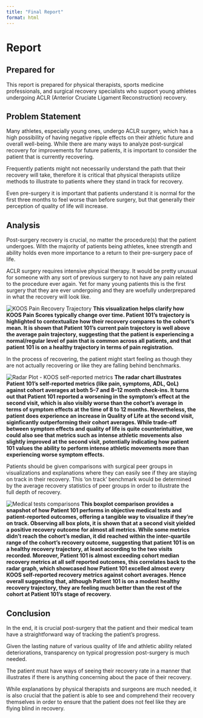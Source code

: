 ```yaml
---
title: "Final Report"
format: html
---
```


# **Report**

## **Prepared for**
This report is prepared for physical therapists, sports medicine professionals, and surgical recovery specialists who support young athletes undergoing ACLR (Anterior Cruciate Ligament Reconstruction) recovery.

## **Problem Statement**
Many athletes, especially young ones, undergo ACLR surgery, which has a high possibility of having negative ripple effects on their athletic future and overall well-being. While there are many ways to analyze post-surgical recovery for improvements for future patients, it is important to consider the patient that is currently recovering.

Frequently patients might not necessarily understand the path that their recovery will take, therefore it is critical that physical therapists utilize methods to illustrate to patients where they stand in track for recovery.

Even pre-surgery it is important that patients understand it is normal for the first three months to feel worse than before surgery, but that generally their perception of quality of life will increase.

## **Analysis**
Post-surgery recovery is crucial, no matter the procedure(s) that the patient undergoes. With the majority of patients being athletes, knee strength and ability holds even more importance to a return to their pre-surgery pace of life.

ACLR surgery requires intensive physical therapy. It would be pretty unusual for someone with any sort of previous surgery to not have any pain related to the procedure ever again. Yet for many young patients this is the first surgery that they are ever undergoing and they are woefully underprepared in what the recovery will look like.

![KOOS Pain Recovery Trajectory](KOOS_Pain_Recovery_Trajectory_new.png)
**This visualization helps clarify how KOOS Pain Scores typically change over time. Patient 101’s trajectory is highlighted to contextualize how their recovery compares to the cohort’s mean. It is shown that Patient 101's current pain trajectory is well above the average pain trajectory, suggesting that the patient is experiencing a normal/regular level of pain that is common across all patients, and that patient 101 is on a healthy trajectory in terms of pain registration.**

In the process of recovering, the patient might start feeling as though they are not actually recovering or like they are falling behind benchmarks.

![Radar Plot - KOOS self-reported metrics](Radar_small_multiples.png)
**The radar chart illustrates Patient 101’s self-reported metrics (like pain, symptoms, ADL, QoL) against cohort averages at both 5–7 and 8–12 month check-ins. It turns out that Patient 101 reported a worsening in the symptom's effect at the second visit, which is also visibly worse than the cohort's average in terms of symptom effects at the time of 8 to 12 months. Nevertheless, the patient does experience an increase in Quality of Life at the second visit, siginficantly outperforming their cohort averages. While trade-off between symptom effects and quality of life is quite counterintuitive, we could also see that metrics such as intense athletic movements also slightly improved at the second visit, potentially indicating how patient 101 values the ability to perform intense athletic movements more than experiencing worse symptom effects.**

Patients should be given comparisons with surgical peer groups in visualizations and explanations where they can easily see if they are staying on track in their recovery. This ‘on track’ benchmark would be determined by the average recovery statistics of peer groups in order to illustrate the full depth of recovery.

![Medical tests comparisons](stacked_horizontal_boxplots.png)
**This boxplot comparison provides a snapshot of how Patient 101 performs in objective medical tests and patient-reported outcomes, offering a tangible way to visualize if they’re on track. Observing all box plots, it is shown that at a second visit yielded a positive recovery outcome for almost all metrics. While some metrics didn't reach the cohort's median, it did reached within the inter-quartile range of the cohort's recovery outcome, suggesting that patient 101 is on a healthy recovery trajectory, at least according to the two visits recorded. Moreover, Patient 101 is almost exceeding cohort median recovery metrics at all self reported outcomes, this correlates back to the radar graph, which showcased how Patient 101 excelled almost every KOOS self-reported recovery metrics against cohort averages. Hence overall suggesting that, although Patient 101 is on a modest healthy recovery trajectory, they are feeling much better than the rest of the cohort at Patient 101's stage of recovery.**

## **Conclusion**
In the end, it is crucial post-surgery that the patient and their medical team have a straightforward way of tracking the patient’s progress.

Given the lasting nature of various quality of life and athletic ability related deteriorations, transparency on typical progression post-surgery is much needed.

The patient must have ways of seeing their recovery rate in a manner that illustrates if there is anything concerning about the pace of their recovery.

While explanations by physical therapists and surgeons are much needed, it is also crucial that the patient is able to see and comprehend their recovery themselves in order to ensure that the patient does not feel like they are flying blind in recovery.
